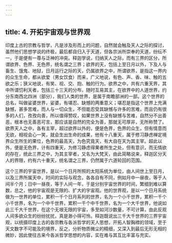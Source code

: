```yaml
---
---
---
```

title: 4. 开拓宇宙观与世界观
---




印度上古的宗教与哲学，凡是涉及形而上的问题，自然就会触及天人之际的探讨，虽然他们思想学说的终极，最后都自归入于天道，但各宗派所崇奉的天道，纷纭不一，于是便有一尊与泛神的冲突。释迦学说，归纳天人之际，而有三界的区分，所谓欲界、色界、无色界，统名谓之三界；欲界的天，包括上至日月以外，下及人与畜生、饿鬼、地狱，日月运行之际的天，仍属欲界之中，所谓欲界，是指这一界内的众生生命，都从欲爱（男女饮食）而来，广义地说，有色、声、香、味、触的五欲之乐；狭义地说，有笑、视、交、抱、触的行为。欲界之中，共有六重天界，其中所谓忉利天者，包括三十三天的分布，随时互易其主，在欲界中的人道世界，约分东南西北四洲（部分），我们人类的世界，是属于南瞻部洲的一部。这个世界的总名，叫做娑婆世界，娑婆，有堪忍、缺憾的两重意义；堪忍是指这个世界上充满缺憾，甚多苦难，而人与一切众生，不但能忍受其缺憾与许多的苦难，而且仍有很多的人们，孜孜向善，所以值得赞叹，如果世界上没有缺憾与苦难，自然分不出善恶，根本也无善恶可言，那应该是自然的完全为善，那就无可厚非，无所称赞了。欲界天人之中，各有主宰，超过欲界以外的，便是色界，色界的众生，但有情意而无欲，相视会心一笑，就会生出生命的成果，他有十八重天，属于修习静虑禅定境界众生所生的果位，色界的最高天，为色究竟天，有大自在天为其主宰。超此以外，便是无色界，计有四重天，为修习静虑得果者所生之处，但有意识，而无情欲的存在，统此三界之中，为其主宰者，又名为大梵天，由此简略说来，释迦区分天人的界限，约有六十重天，统名谓之三界，仍然属于六道轮回的范围。

这个三界的宇宙世界，是以一个日月所照的太阳系统为单位，由人间世上至日月，以及三界所属天中，时间的实际与观念，各各自有不同，例如月中一昼夜，等于人间半个月；日中一昼夜，等于人间一年，于是分别宇宙世界的时间，繁细到难以算数，总之，他的宇宙观是无限的、扩大的宇宙观。他的世界观，是以一个日月系统做为一世界的单位，累积一千个日月系列的世界，名为一个小千世界，累积一千个小千世界，名为一个中千世界，累积一千个中千世界，名为一个大千世界，他说如此三千大千世界，在这个无垠无限的宇宙，多至如河沙数量，不可计算，由此反观人间多欲众生的纷纷扰扰，真是渺小得可怜。释迦既说出三千大千世界的三界宇宙观，以统摄印度上古的各宗教与各派哲学的天人思想，开拓人智胸襟的领域，至于天文数字不可能及的境界，反之，分析物质微尘的精细，又深入到最后无形无相的微妙，因此使往古来今各派哲学思想的内容，实在难与其互比丰富与充实。